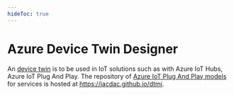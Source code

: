 ```yaml
---
hideToc: true
---
```



# Azure Device Twin Designer

An [device twin](https://github.com/Azure/opendigitaltwins-dtdl/) is to be used in IoT solutions such as with Azure IoT Hubs,
Azure IoT Plug And Play. 
The repository of [Azure IoT Plug And Play models](/dtmi/) for services is hosted at https://jacdac.github.io/dtmi.

<AzureDeviceTwinDesigner />